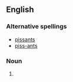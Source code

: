 ==English==

===Alternative spellings===
* [[pissants]]
* [[piss-ants]]

===Noun===
{{plural of|piss ant}}
# {{defn|English}}